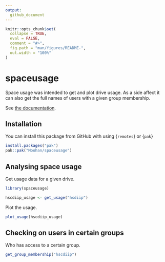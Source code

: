 ```yaml
---
output:
  github_document
---
```


<!-- README.md is generated from README.Rmd. Please edit that file -->

```r
knitr::opts_chunk$set(
  collapse = TRUE,
  eval = FALSE,
  comment = "#>",
  fig.path = "man/figures/README-",
  out.width = "100%"
)
```

# spaceusage

<!-- badges: start -->
<!-- badges: end -->

Space usage was intended to get and plot drive usage. As a side affect it can
also get the full names of users with a given group membership.

See [the documentation](https://moohan.github.io/spaceusage/).

## Installation

You can install this package from GitHub with using {`remotes`} or {`pak`}

``` r
install.packages("pak")
pak::pak("Moohan/spaceusage")
```

## Analysing space usage

Get usage data for a given drive.

``` r
library(spaceusage)

hscdiip_usage <- get_usage("hsdiip")
```

Plot the usage.

``` r
plot_usage(hscdiip_usage)
```

## Checking on users in certain groups

Who has access to a certain group.

``` r
get_group_membership("hscdiip")
```

